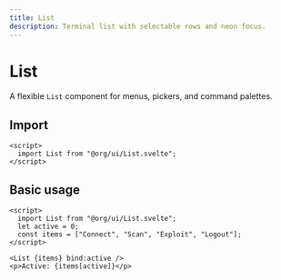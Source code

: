 ```yaml
---
title: List
description: Terminal list with selectable rows and neon focus.
---
```


# List

A flexible `List` component for menus, pickers, and command palettes.

## Import

```svelte
<script>
  import List from "@org/ui/List.svelte";
</script>
```

## Basic usage

```svelte preview
<script>
  import List from "@org/ui/List.svelte";
  let active = 0;
  const items = ["Connect", "Scan", "Exploit", "Logout"];
</script>

<List {items} bind:active />
<p>Active: {items[active]}</p>
```

